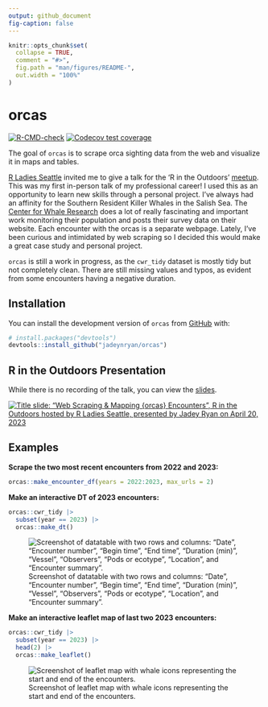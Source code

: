 ```yaml
---
output: github_document
fig-caption: false
---
```


<!-- README.md is generated from README.Rmd. Please edit that file -->

```r
knitr::opts_chunk$set(
  collapse = TRUE,
  comment = "#>",
  fig.path = "man/figures/README-",
  out.width = "100%"
)
```

# orcas

<!-- badges: start -->

[![R-CMD-check](https://github.com/jadeynryan/orcas/actions/workflows/R-CMD-check.yaml/badge.svg)](https://github.com/jadeynryan/orcas/actions/workflows/R-CMD-check.yaml) [![Codecov test coverage](https://codecov.io/gh/jadeynryan/orcas/branch/master/graph/badge.svg)](https://app.codecov.io/gh/jadeynryan/orcas?branch=master)

<!-- badges: end -->

The goal of `orcas` is to scrape orca sighting data from the web and visualize it in maps and tables.

[R Ladies Seattle](https://rladiesseattle.org "R Ladies Seattle URL") invited me to give a talk for the 'R in the Outdoors' [meetup](https://www.meetup.com/rladies-seattle/ "meetup URL"). This was my first in-person talk of my professional career! I used this as an opportunity to learn new skills through a personal project. I've always had an affinity for the Southern Resident Killer Whales in the Salish Sea. The [Center for Whale Research](https://www.whaleresearch.com "Center for Whale Research URL") does a lot of really fascinating and important work monitoring their population and posts their survey data on their website. Each encounter with the orcas is a separate webpage. Lately, I've been curious and intimidated by web scraping so I decided this would make a great case study and personal project.

`orcas` is still a work in progress, as the `cwr_tidy` dataset is mostly tidy but not completely clean. There are still missing values and typos, as evident from some encounters having a negative duration.

## Installation

You can install the development version of `orcas` from [GitHub](https://github.com/ "GitHub URL") with:

``` r
# install.packages("devtools")
devtools::install_github("jadeynryan/orcas")
```

## R in the Outdoors Presentation

While there is no recording of the talk, you can view the [slides](https://rpubs.com/jadeynryan/orcas_RLadiesSeattleTalk "slides URL").

[![Title slide: "Web Scraping & Mapping {orcas} Encounters", R in the Outdoors hosted by R Ladies Seattle, presented by Jadey Ryan on April 20, 2023](inst/img/title_slide_J53_breach_2022.png)](https://rpubs.com/jadeynryan/orcas_RLadiesSeattleTalk)

## Examples

**Scrape the two most recent encounters from 2022 and 2023:**

```r
orcas::make_encounter_df(years = 2022:2023, max_urls = 2)
```

**Make an interactive DT of 2023 encounters:**

```r
orcas::cwr_tidy |> 
  subset(year == 2023) |> 
  orcas::make_dt()
```

![Screenshot of datatable with two rows and columns: "Date", "Encounter number", "Begin time", "End time", "Duration (min)", "Vessel", "Observers", "Pods or ecotype", "Location", and "Encounter summary".](inst/img/dt_screenshot.png)

**Make an interactive leaflet map of last two 2023 encounters:**

```r
orcas::cwr_tidy |> 
  subset(year == 2023) |> 
  head(2) |> 
  orcas::make_leaflet()
```

![Screenshot of leaflet map with whale icons representing the start and end of the encounters.](inst/img/leaflet_screenshot.png)
